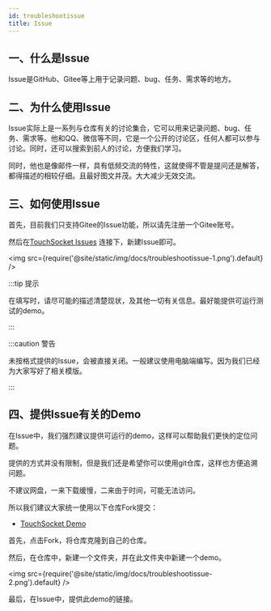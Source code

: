 ```yaml
---
id: troubleshootissue
title: Issue
---
```


## 一、什么是Issue

Issue是GitHub、Gitee等上用于记录问题、bug、任务、需求等的地方。

## 二、为什么使用Issue

Issue实际上是一系列与仓库有关的讨论集合，它可以用来记录问题、bug、任务、需求等。他和QQ、微信等不同，它是一个公开的讨论区，任何人都可以参与讨论。同时，还可以搜索到前人的讨论，方便我们学习。

同时，他也是像邮件一样，具有低频交流的特性，这就使得不管是提问还是解答，都得描述的相较仔细。且最好图文并茂。大大减少无效交流。

## 三、如何使用Issue

首先，目前我们只支持Gitee的Issue功能，所以请先注册一个Gitee账号。

然后在[TouchSocket Issues](https://gitee.com/RRQM_Home/TouchSocket/issues) 连接下，新建Issue即可。

<img src={require('@site/static/img/docs/troubleshootissue-1.png').default} />

:::tip 提示

在填写时，请尽可能的描述清楚现状，及其他一切有关信息。最好能提供可运行测试的demo。

:::  

:::caution 警告

未按格式提供的Issue，会被直接关闭。一般建议使用电脑端编写。因为我们已经为大家写好了相关模版。

:::  


## 四、提供Issue有关的Demo

在Issue中，我们强烈建议提供可运行的demo，这样可以帮助我们更快的定位问题。

提供的方式并没有限制，但是我们还是希望你可以使用git仓库，这样也方便追溯问题。

不建议网盘，一来下载缓慢，二来由于时间，可能无法访问。

所以我们建议大家统一使用以下仓库Fork提交：

- [TouchSocket Demo](https://gitee.com/RRQM_Home/publicworkbook)

首先，点击Fork，将仓库克隆到自己的仓库。

然后，在仓库中，新建一个文件夹，并在此文件夹中新建一个demo。

<img src={require('@site/static/img/docs/troubleshootissue-2.png').default} />

最后，在Issue中，提供此demo的链接。



